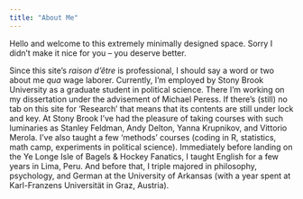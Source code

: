 ```yaml
---
title: "About Me"
---
```


Hello and welcome to this extremely minimally designed space. Sorry I didn't make it nice for you -- you deserve better.

Since this site's *raison d'être* is professional, I should say a word or two about me *qua* wage laborer. Currently, I'm employed by Stony Brook University as a graduate student in political science. There I'm working on my dissertation under the advisement of Michael Peress. If there's (still) no tab on this site for 'Research' that means that its contents are still under lock and key. At Stony Brook I've had the pleasure of taking courses with such luminaries as Stanley Feldman, Andy Delton, Yanna Krupnikov, and Vittorio Merola. I've also taught a few 'methods' courses (coding in R, statistics, math camp, experiments in political science). Immediately before landing on the Ye Longe Isle of Bagels & Hockey Fanatics, I taught English for a few years in Lima, Peru. And before that, I triple majored in philosophy, psychology, and German at the University of Arkansas (with a year spent at Karl-Franzens Universität in Graz, Austria).